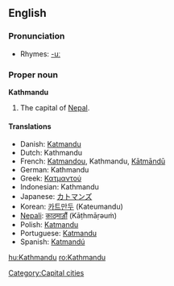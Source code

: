 ==English==

===Pronunciation===
*Rhymes: [[Rhymes:English:-uː|-uː]]

===Proper noun===
'''Kathmandu'''

#The capital of [[Nepal]].

====Translations====
*Danish: [[Katmandu#Danish|Katmandu]]
*Dutch: Kathmandu
*French: [[Katmandou]], Kathmandu, [[Kātmāndū]]
*German: Kathmandu
*Greek: [[Κατμαντού]]
*Indonesian: Kathmandu
*Japanese: [[カトマンズ]]
*Korean: [[카트만두]] (Kateumandu)
*[[Nepali]]: [[काठ्माड़ौं]] (Kāṭhmāṛəuṁ)
*Polish: [[Katmandu#Polish|Katmandu]]
*Portuguese: [[Katmandu#Portuguese|Katmandu]]
*Spanish: [[Katmandú]]

[[Category:Capital cities]]

[[hu:Kathmandu]]
[[ro:Kathmandu]]